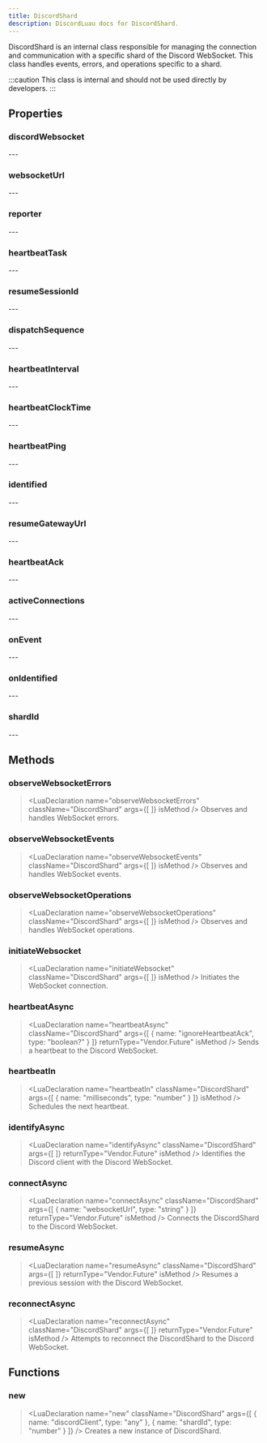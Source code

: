 ```yaml
---
title: DiscordShard
description: DiscordLuau docs for DiscordShard.
---
```

[//]: # (This file was automatically compiled through the Generator luau code under this repository)
[//]: # (if you want to edit the documentation of discord-luau, please write changes)
[//]: # (to the discord-luau repository itself, we extract the comments from discord-luau and translate)
[//]: # (them into markdown files that Nextra can interpret!)

[//]: # (----- DOCUMENT IMPORTS ----- )


[//]: # (----- DOCUMENT DESCRIPTION ----- )

DiscordShard is an internal class responsible for managing the connection and communication with a specific shard of the Discord WebSocket. This class handles events, errors, and operations specific to a shard.

:::caution
This class is internal and should not be used directly by developers.
:::

[//]: # (----- DOCUMENT PROPERTIES ----- )

## Properties

### discordWebsocket

<LuaProperty name="DiscordShard.discordWebsocket" type="Network.DiscordWebsocket" />
---
	
### websocketUrl

<LuaProperty name="DiscordShard.websocketUrl" type="string" />
---
	
### reporter

<LuaProperty name="DiscordShard.reporter" type="Vendor.Console" />
---
	
### heartbeatTask

<LuaProperty name="DiscordShard.heartbeatTask" type="thread?" />
---
	
### resumeSessionId

<LuaProperty name="DiscordShard.resumeSessionId" type="string" />
---
	
### dispatchSequence

<LuaProperty name="DiscordShard.dispatchSequence" type="number" />
---
	
### heartbeatInterval

<LuaProperty name="DiscordShard.heartbeatInterval" type="number" />
---
	
### heartbeatClockTime

<LuaProperty name="DiscordShard.heartbeatClockTime" type="number" />
---
	
### heartbeatPing

<LuaProperty name="DiscordShard.heartbeatPing" type="number" />
---
	
### identified

<LuaProperty name="DiscordShard.identified" type="boolean?" />
---
	
### resumeGatewayUrl

<LuaProperty name="DiscordShard.resumeGatewayUrl" type="string" />
---
	
### heartbeatAck

<LuaProperty name="DiscordShard.heartbeatAck" type="boolean?" />
---
	
### activeConnections

<LuaProperty name="DiscordShard.activeConnections" type="{ unknown }" />
---
	
### onEvent

<LuaProperty name="DiscordShard.onEvent" type="Vendor.Signal<string, { [any]: any }>" />
---
	
### onIdentified

<LuaProperty name="DiscordShard.onIdentified" type="Vendor.Signal" />
---
	
### shardId

<LuaProperty name="DiscordShard.shardId" type="number" />
---
	

[//]: # (----- DOCUMENT METHODS ----- )

## Methods

### observeWebsocketErrors

> <LuaDeclaration name="observeWebsocketErrors" className="DiscordShard" args={[  ]} isMethod />
Observes and handles WebSocket errors.
### observeWebsocketEvents

> <LuaDeclaration name="observeWebsocketEvents" className="DiscordShard" args={[  ]} isMethod />
Observes and handles WebSocket events.
### observeWebsocketOperations

> <LuaDeclaration name="observeWebsocketOperations" className="DiscordShard" args={[  ]} isMethod />
Observes and handles WebSocket operations.
### initiateWebsocket

> <LuaDeclaration name="initiateWebsocket" className="DiscordShard" args={[  ]} isMethod />
Initiates the WebSocket connection.
### heartbeatAsync

> <LuaDeclaration name="heartbeatAsync" className="DiscordShard" args={[ { name: "ignoreHeartbeatAck", type: "boolean?" } ]} returnType="Vendor.Future" isMethod />
Sends a heartbeat to the Discord WebSocket.
### heartbeatIn

> <LuaDeclaration name="heartbeatIn" className="DiscordShard" args={[ { name: "milliseconds", type: "number" } ]} isMethod />
Schedules the next heartbeat.
### identifyAsync

> <LuaDeclaration name="identifyAsync" className="DiscordShard" args={[  ]} returnType="Vendor.Future" isMethod />
Identifies the Discord client with the Discord WebSocket.
### connectAsync

> <LuaDeclaration name="connectAsync" className="DiscordShard" args={[ { name: "websocketUrl", type: "string" } ]} returnType="Vendor.Future" isMethod />
Connects the DiscordShard to the Discord WebSocket.
### resumeAsync

> <LuaDeclaration name="resumeAsync" className="DiscordShard" args={[  ]} returnType="Vendor.Future" isMethod />
Resumes a previous session with the Discord WebSocket.
### reconnectAsync

> <LuaDeclaration name="reconnectAsync" className="DiscordShard" args={[  ]} returnType="Vendor.Future" isMethod />
Attempts to reconnect the DiscordShard to the Discord WebSocket.

[//]: # (----- DOCUMENT FUNCTIONS ----- )

## Functions

### new

> <LuaDeclaration name="new" className="DiscordShard" args={[ { name: "discordClient", type: "any" }, { name: "shardId", type: "number" } ]} />
Creates a new instance of DiscordShard.

